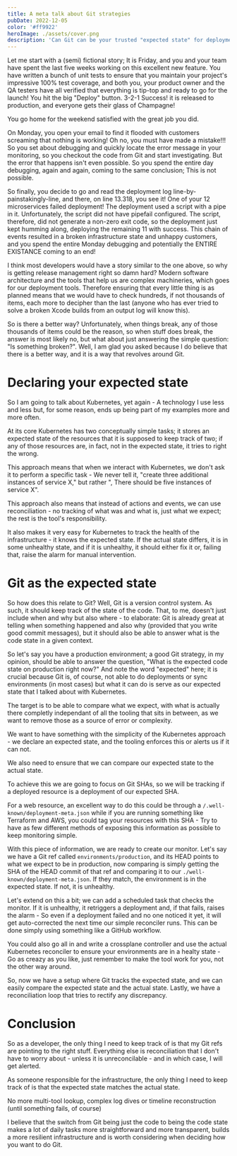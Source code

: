 ```yaml
---
title: A meta talk about Git strategies
pubDate: 2022-12-05
color: '#ff9922'
heroImage: ./assets/cover.png
description: 'Can Git can be your trusted "expected state" for deployments?'
---
```


Let me start with a (semi) fictional story; It is Friday, and you and your team have spent the last five weeks working on this excellent new feature. You have written a bunch of unit tests to ensure that you maintain your project's impressive 100% test coverage, and both you, your product owner and the QA testers have all verified that everything is tip-top and ready to go for the launch! You hit the big "Deploy" button. 3-2-1 Success! it is released to production, and everyone gets their glass of Champagne!

You go home for the weekend satisfied with the great job you did.

On Monday, you open your email to find it flooded with customers screaming that nothing is working! Oh no, you must have made a mistake!!! So you set about debugging and quickly locate the error message in your monitoring, so you checkout the code from Git and start investigating. But the error that happens isn't even possible. So you spend the entire day debugging, again and again, coming to the same conclusion; This is not possible.

So finally, you decide to go and read the deployment log line-by-painstakingly-line, and there, on line 13.318, you see it! One of your 12 microservices failed deployment! The deployment used a script with a pipe in it. Unfortunately, the script did not have pipefail configured. The script, therefore, did not generate a non-zero exit code, so the deployment just kept humming along, deploying the remaining 11 with success. This chain of events resulted in a broken infrastructure state and unhappy customers, and you spend the entire Monday debugging and potentially the ENTIRE EXISTANCE coming to an end!


I think most developers would have a story similar to the one above, so why is getting release management right so damn hard? Modern software architecture and the tools that help us are complex machineries, which goes for our deployment tools. Therefore ensuring that every little thing is as planned means that we would have to check hundreds, if not thousands of items, each more to decipher than the last (anyone who has ever tried to solve a broken Xcode builds from an output log will know this).

So is there a better way? Unfortunately, when things break, any of those thousands of items could be the reason, so when stuff does break, the answer is most likely no, but what about just answering the simple question: "Is something broken?". Well, I am glad you asked because I do believe that there is a better way, and it is a way that revolves around Git.

# Declaring your expected state

So I am going to talk about Kubernetes, yet again - A technology I use less and less but, for some reason, ends up being part of my examples more and more often.

At its core Kubernetes has two conceptually simple tasks; it stores an expected state of the resources that it is supposed to keep track of two; if any of those resources are, in fact, not in the expected state, it tries to right the wrong.

This approach means that when we interact with Kubernetes, we don't ask it to perform a specific task - We never tell it, "create three additional instances of service X," but rather ", There should be five instances of service X".

This approach also means that instead of actions and events, we can use reconciliation - no tracking of what was and what is, just what we expect; the rest is the tool's responsibility.

It also makes it very easy for Kubernetes to track the health of the infrastructure - it knows the expected state. If the actual state differs, it is in some unhealthy state, and if it is unhealthy, it should either fix it or, failing that, raise the alarm for manual intervention.

# Git as the expected state

So how does this relate to Git? Well, Git is a version control system. As such, it should keep track of the state of the code. That, to me, doesn't just include when and why but also where - to elaborate: Git is already great at telling when something happened and also why (provided that you write good commit messages), but it should also be able to answer what is the code state in a given context.

So let's say you have a production environment; a good Git strategy, in my opinion, should be able to answer the question, "What is the expected code state on production right now?" And note the word "expected" here; it is crucial because Git is, of course, not able to do deployments or sync environments (in most cases) but what it can do is serve as our expected state that I talked about with Kubernetes.

The target is to be able to compare what we expect, with what is actually there completly independant of all the tooling that sits in between, as we want to remove those as a source of error or complexity.

We want to have something with the simplicity of the Kubernetes approach - we declare an expected state, and the tooling enforces this or alerts us if it can not.

We also need to ensure that we can compare our expected state to the actual state.

To achieve this we are going to focus on Git SHAs, so we will be tracking if a deployed resource is a deployment of our expected SHA.

For a web resource, an excellent way to do this could be through a `/.well-known/deployment-meta.json` while if you are running something like Terraform and AWS, you could tag your resources with this SHA - Try to have as few different methods of exposing this information as possible to keep monitoring simple.

With this piece of information, we are ready to create our monitor. Let's say we have a Git ref called `environments/production`, and its HEAD points to what we expect to be in production, now comparing is simply getting the SHA of the HEAD commit of that ref and comparing it to our `./well-known/deployment-meta.json`. If they match, the environment is in the expected state. If not, it is unhealthy.

Let's extend on this a bit; we can add a scheduled task that checks the monitor. If it is unhealthy, it retriggers a deployment and, if that fails, raises the alarm - So even if a deployment failed and no one noticed it yet, it will get auto-corrected the next time our simple reconciler runs. This can be done simply using something like a GitHub workflow.

You could also go all in and write a crossplane controller and use the actual Kubernetes reconciler to ensure your environments are in a healty state - Go as creazy as you like, just remember to make the tool work for you, not the other way around.

So, now we have a setup where Git tracks the expected state, and we can easily compare the expected state and the actual state. Lastly, we have a reconciliation loop that tries to rectify any discrepancy.

# Conclusion

So as a developer, the only thing I need to keep track of is that my Git refs are pointing to the right stuff. Everything else is reconciliation that I don't have to worry about - unless it is unreconcilable - and in which case, I will get alerted.

As someone responsible for the infrastructure, the only thing I need to keep track of is that the expected state matches the actual state.

No more multi-tool lookup, complex log dives or timeline reconstruction (until something fails, of course)

I believe that the switch from Git being just the code to being the code state makes a lot of daily tasks more straightforward and more transparent, builds a more resilient infrastructure and is worth considering when deciding how you want to do Git.
